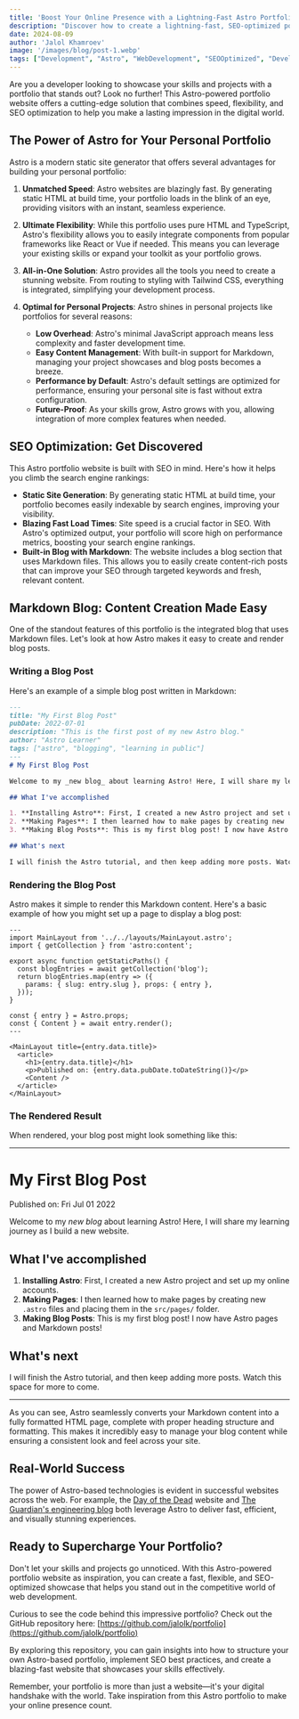 ```yaml
---
title: 'Boost Your Online Presence with a Lightning-Fast Astro Portfolio Website'
description: "Discover how to create a lightning-fast, SEO-optimized portfolio website using Astro. Learn about Astro's benefits for developers, its powerful Markdown blog feature, and how it can boost your online presence. Includes real-world examples and GitHub repo link."
date: 2024-08-09
author: 'Jalol Khamroev'
image: '/images/blog/post-1.webp'
tags: ["Development", "Astro", "WebDevelopment", "SEOOptimized", "DeveloperPortfolio", "PersonalWebsite", "TailwindCSS", "DaisyUI"]
---
```


Are you a developer looking to showcase your skills and projects with a portfolio that stands out? Look no further! This Astro-powered portfolio website offers a cutting-edge solution that combines speed, flexibility, and SEO optimization to help you make a lasting impression in the digital world.

## The Power of Astro for Your Personal Portfolio

Astro is a modern static site generator that offers several advantages for building your personal portfolio:

1. **Unmatched Speed**: Astro websites are blazingly fast. By generating static HTML at build time, your portfolio loads in the blink of an eye, providing visitors with an instant, seamless experience.

2. **Ultimate Flexibility**: While this portfolio uses pure HTML and TypeScript, Astro's flexibility allows you to easily integrate components from popular frameworks like React or Vue if needed. This means you can leverage your existing skills or expand your toolkit as your portfolio grows.

3. **All-in-One Solution**: Astro provides all the tools you need to create a stunning website. From routing to styling with Tailwind CSS, everything is integrated, simplifying your development process.

4. **Optimal for Personal Projects**: Astro shines in personal projects like portfolios for several reasons:
   - **Low Overhead**: Astro's minimal JavaScript approach means less complexity and faster development time.
   - **Easy Content Management**: With built-in support for Markdown, managing your project showcases and blog posts becomes a breeze.
   - **Performance by Default**: Astro's default settings are optimized for performance, ensuring your personal site is fast without extra configuration.
   - **Future-Proof**: As your skills grow, Astro grows with you, allowing integration of more complex features when needed.

## SEO Optimization: Get Discovered

This Astro portfolio website is built with SEO in mind. Here's how it helps you climb the search engine rankings:

- **Static Site Generation**: By generating static HTML at build time, your portfolio becomes easily indexable by search engines, improving your visibility.
- **Blazing Fast Load Times**: Site speed is a crucial factor in SEO. With Astro's optimized output, your portfolio will score high on performance metrics, boosting your search engine rankings.
- **Built-in Blog with Markdown**: The website includes a blog section that uses Markdown files. This allows you to easily create content-rich posts that can improve your SEO through targeted keywords and fresh, relevant content.

## Markdown Blog: Content Creation Made Easy

One of the standout features of this portfolio is the integrated blog that uses Markdown files. Let's look at how Astro makes it easy to create and render blog posts.

### Writing a Blog Post

Here's an example of a simple blog post written in Markdown:

```markdown
---
title: "My First Blog Post"
pubDate: 2022-07-01
description: "This is the first post of my new Astro blog."
author: "Astro Learner"
tags: ["astro", "blogging", "learning in public"]
---
# My First Blog Post

Welcome to my _new blog_ about learning Astro! Here, I will share my learning journey as I build a new website.

## What I've accomplished

1. **Installing Astro**: First, I created a new Astro project and set up my online accounts.
2. **Making Pages**: I then learned how to make pages by creating new `.astro` files and placing them in the `src/pages/` folder.
3. **Making Blog Posts**: This is my first blog post! I now have Astro pages and Markdown posts!

## What's next

I will finish the Astro tutorial, and then keep adding more posts. Watch this space for more to come.
```

### Rendering the Blog Post

Astro makes it simple to render this Markdown content. Here's a basic example of how you might set up a page to display a blog post:

```astro
---
import MainLayout from '../../layouts/MainLayout.astro';
import { getCollection } from 'astro:content';

export async function getStaticPaths() {
  const blogEntries = await getCollection('blog');
  return blogEntries.map(entry => ({
    params: { slug: entry.slug }, props: { entry },
  }));
}

const { entry } = Astro.props;
const { Content } = await entry.render();
---

<MainLayout title={entry.data.title}>
  <article>
    <h1>{entry.data.title}</h1>
    <p>Published on: {entry.data.pubDate.toDateString()}</p>
    <Content />
  </article>
</MainLayout>
```

### The Rendered Result

When rendered, your blog post might look something like this:

---

# My First Blog Post

Published on: Fri Jul 01 2022

Welcome to my *new blog* about learning Astro! Here, I will share my learning journey as I build a new website.

## What I've accomplished

1. **Installing Astro**: First, I created a new Astro project and set up my online accounts.
2. **Making Pages**: I then learned how to make pages by creating new `.astro` files and placing them in the `src/pages/` folder.
3. **Making Blog Posts**: This is my first blog post! I now have Astro pages and Markdown posts!

## What's next

I will finish the Astro tutorial, and then keep adding more posts. Watch this space for more to come.

---

As you can see, Astro seamlessly converts your Markdown content into a fully formatted HTML page, complete with proper heading structure and formatting. This makes it incredibly easy to manage your blog content while ensuring a consistent look and feel across your site.

## Real-World Success

The power of Astro-based technologies is evident in successful websites across the web. For example, the [Day of the Dead](https://dayofthedead.holiday/) website and [The Guardian's engineering blog](https://theguardian.engineering/open-source) both leverage Astro to deliver fast, efficient, and visually stunning experiences.

## Ready to Supercharge Your Portfolio?

Don't let your skills and projects go unnoticed. With this Astro-powered portfolio website as inspiration, you can create a fast, flexible, and SEO-optimized showcase that helps you stand out in the competitive world of web development.

Curious to see the code behind this impressive portfolio? Check out the GitHub repository here: [https://github.com/jalolk/portfolio](https://github.com/jalolk/portfolio)

By exploring this repository, you can gain insights into how to structure your own Astro-based portfolio, implement SEO best practices, and create a blazing-fast website that showcases your skills effectively.

Remember, your portfolio is more than just a website—it's your digital handshake with the world. Take inspiration from this Astro portfolio to make your online presence count.

